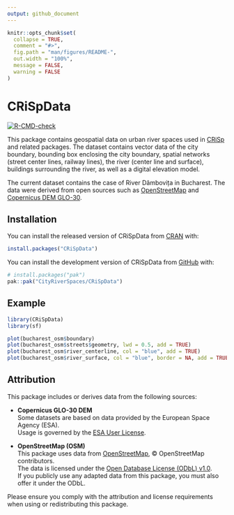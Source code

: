 ```yaml
---
output: github_document
---
```


<!-- README.md is generated from README.Rmd. Please edit that file -->

```r
knitr::opts_chunk$set(
  collapse = TRUE,
  comment = "#>",
  fig.path = "man/figures/README-",
  out.width = "100%",
  message = FALSE,
  warning = FALSE
)
```

# CRiSpData

<!-- badges: start -->
[![R-CMD-check](https://github.com/CityRiverSpaces/CRiSpData/actions/workflows/R-CMD-check.yaml/badge.svg)](https://github.com/CityRiverSpaces/CRiSpData/actions/workflows/R-CMD-check.yaml)
<!-- badges: end -->

This package contains geospatial data on urban river spaces used in [CRiSp](https://github.com/CityRiverSpaces/CRiSp) and related packages. The dataset contains vector data of the city boundary, bounding box enclosing the city boundary, spatial networks (street center lines, railway lines), the river (center line and surface), buildings surrounding the river, as well as a digital elevation model.

The current dataset contains the case of River Dâmbovița in Bucharest. The data were derived from open sources such as [OpenStreetMap](https://wiki.openstreetmap.org/wiki/Overpass_API) and [Copernicus DEM GLO-30](https://dataspace.copernicus.eu/explore-data/data-collections/copernicus-contributing-missions/collections-description/COP-DEM).

## Installation

You can install the released version of CRiSpData from
[CRAN](https://cran.r-project.org) with:

``` r
install.packages("CRiSpData")
```

You can install the development version of CRiSpData from [GitHub](https://github.com/) with:

``` r
# install.packages("pak")
pak::pak("CityRiverSpaces/CRiSpData")
```

## Example


```r
library(CRiSpData)
library(sf)

plot(bucharest_osm$boundary)
plot(bucharest_osm$streets$geometry, lwd = 0.5, add = TRUE)
plot(bucharest_osm$river_centerline, col = "blue", add = TRUE)
plot(bucharest_osm$river_surface, col = "blue", border = NA, add = TRUE)
```

## Attribution

This package includes or derives data from the following sources:

- **Copernicus GLO-30 DEM**  
  Some datasets are based on data provided by the European Space Agency (ESA).  
  Usage is governed by the [ESA User License](https://dataspace.copernicus.eu/sites/default/files/media/files/2025-01/cscda_esa_user_licence_10.01.2025.pdf).

- **OpenStreetMap (OSM)**  
  This package uses data from [OpenStreetMap](https://www.openstreetmap.org), © OpenStreetMap contributors.  
  The data is licensed under the [Open Database License (ODbL) v1.0](https://opendatacommons.org/licenses/odbl/1-0/).  
  If you publicly use any adapted data from this package, you must also offer it under the ODbL.

Please ensure you comply with the attribution and license requirements when using or redistributing this package.
